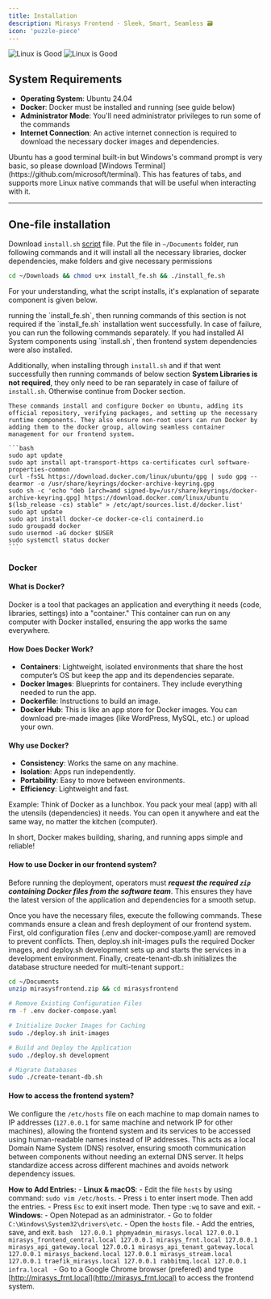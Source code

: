 ```yaml
---
title: Installation
description: Mirasys Frontend - Sleek, Smart, Seamless 🗃️
icon: 'puzzle-piece'
---
```


<img
  className="block dark:hidden"
  src="/images/tech_loops-light.png"
  alt="Linux is Good"
/>
<img
  className="hidden dark:block"
  src="/images/tech_loops-dark.png"
  alt="Linux is Good"
/>


## System Requirements

- **Operating System**: Ubuntu 24.04
- **Docker**: Docker must be installed and running (see guide below)
- **Administrator Mode**: You'll need administrator privileges to run some of the commands
- **Internet Connection**: An active internet connection is required to download the necessary docker images and dependencies.

<Tip>
  Ubuntu has a good terminal built-in but Windows's command prompt is very basic, so please download [Windows Terminal](https://github.com/microsoft/terminal). This has features of tabs, and supports more Linux native commands that will be useful when interacting with it.
</Tip>

---

## One-file installation

Download `install.sh` [script](https://github.com/microsoft/terminal) file. Put the file in `~/Documents` folder, run following commands and it will install all the necessary libraries, docker dependencies, make folders and give necessary permissions
```bash install_fe.sh
cd ~/Downloads && chmod u+x install_fe.sh && ./install_fe.sh
```

For your understanding, what the script installs, it's explanation of separate component is given below.

<Note>
   running the `install_fe.sh`, then running commands of this section is not required if the `install_fe.sh` installation went successfully. In case of failure, you can run the following commands separately.
</Note>

<Warning>
  If you had installed AI System components using `install.sh`, then frontend system dependencies were also installed.

  Additionally, when installing through `install.sh` and if that went successfully then running commands of below section **System Libraries is not required**, they only need to be ran separately in case of failure of `install.sh`. Otherwise continue from Docker section.
</Warning>

<AccordionGroup>
  <Accordion icon="computer-classic" title="System Libraries">

    These commands install and configure Docker on Ubuntu, adding its official repository, verifying packages, and setting up the necessary runtime components. They also ensure non-root users can run Docker by adding them to the docker group, allowing seamless container management for our frontend system.

    ```bash
    sudo apt update
    sudo apt install apt-transport-https ca-certificates curl software-properties-common
    curl -fsSL https://download.docker.com/linux/ubuntu/gpg | sudo gpg --dearmor -o /usr/share/keyrings/docker-archive-keyring.gpg
    sudo sh -c 'echo "deb [arch=amd signed-by=/usr/share/keyrings/docker-archive-keyring.gpg] https://download.docker.com/linux/ubuntu $(lsb_release -cs) stable" > /etc/apt/sources.list.d/docker.list'
    sudo apt update
    sudo apt install docker-ce docker-ce-cli containerd.io
    sudo groupadd docker
    sudo usermod -aG docker $USER
    sudo systemctl status docker
    ```
  </Accordion>
</AccordionGroup>

### Docker

#### What is Docker?
Docker is a tool that packages an application and everything it needs (code, libraries, settings) into a "container." This container can run on any computer with Docker installed, ensuring the app works the same everywhere.

#### How Does Docker Work?
- **Containers**: Lightweight, isolated environments that share the host computer’s OS but keep the app and its dependencies separate.
- **Docker Images**: Blueprints for containers. They include everything needed to run the app.
- **Dockerfile**: Instructions to build an image.
- **Docker Hub**: This is like an app store for Docker images. You can download pre-made images (like WordPress, MySQL, etc.) or upload your own.

#### Why use Docker?
- **Consistency**: Works the same on any machine.
- **Isolation**: Apps run independently.
- **Portability**: Easy to move between environments.
- **Efficiency**: Lightweight and fast.

Example:
Think of Docker as a lunchbox. You pack your meal (app) with all the utensils (dependencies) it needs. You can open it anywhere and eat the same way, no matter the kitchen (computer).

In short, Docker makes building, sharing, and running apps simple and reliable!

#### How to use Docker in our frontend system?

Before running the deployment, operators must _**request the required `zip` containing Docker files from the software team**_. This ensures they have the latest version of the application and dependencies for a smooth setup.

Once you have the necessary files, execute the following commands. These commands ensure a clean and fresh deployment of our frontend system. First, old configuration files (.env and docker-compose.yaml) are removed to prevent conflicts. Then, deploy.sh init-images pulls the required Docker images, and deploy.sh development sets up and starts the services in a development environment. Finally, create-tenant-db.sh initializes the database structure needed for multi-tenant support.:

```bash
cd ~/Documents
unzip mirasysfrontend.zip && cd mirasysfrontend

# Remove Existing Configuration Files
rm -f .env docker-compose.yaml

# Initialize Docker Images for Caching
sudo ./deploy.sh init-images

# Build and Deploy the Application
sudo ./deploy.sh development

# Migrate Databases
sudo ./create-tenant-db.sh
```

#### How to access the frontend system?

We configure the `/etc/hosts` file on each machine to map domain names to IP addresses (`127.0.0.1` for same machine and network IP for other machines), allowing the frontend system and its services to be accessed using human-readable names instead of IP addresses. This acts as a local Domain Name System (DNS) resolver, ensuring smooth communication between components without needing an external DNS server. It helps standardize access across different machines and avoids network dependency issues.

**How to Add Entries:**
<Steps>
  <Step title="Edit `hosts` file">
    - **Linux & macOS**: 
        - Edit the file `hosts` by using command: `sudo vim /etc/hosts`.
        - Press `i` to enter insert mode. Then add the entries.
        - Press `Esc` to exit insert mode. Then type `:wq` to save and exit.
    - **Windows**: 
        - Open Notepad as an administrator.
        - Go to folder `C:\Windows\System32\drivers\etc`.
        - Open the `hosts` file.
        - Add the entries, save, and exit.
  </Step>
  <Step title="Entries">
    ```bash 
    127.0.0.1 phpmyadmin_mirasys.local
    127.0.0.1 mirasys_frontend_central.local
    127.0.0.1 mirasys_frnt.local
    127.0.0.1 mirasys_api_gateway.local
    127.0.0.1 mirasys_api_tenant_gateway.local
    127.0.0.1 mirasys_backend.local
    127.0.0.1 mirasys_stream.local
    127.0.0.1 traefik_mirasys.local
    127.0.0.1 rabbitmq.local
    127.0.0.1 infra.local
    ```
  </Step>
  <Step title="Access">
    - Go to a Google Chrome browser (prefered) and type [http://mirasys_frnt.local](http://mirasys_frnt.local) to access the frontend system.
  </Step> 
</Steps>
